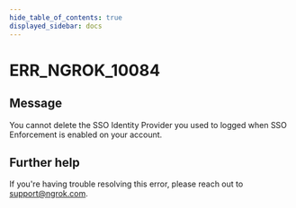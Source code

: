 ```yaml
---
hide_table_of_contents: true
displayed_sidebar: docs
---
```



# ERR_NGROK_10084

## Message

You cannot delete the SSO Identity Provider you used to logged when SSO Enforcement is enabled on your account.

<ErrorDetails error="err_ngrok_10084" />

## Further help

If you're having trouble resolving this error, please reach out to [support@ngrok.com](mailto:support@ngrok.com?subject=Help%20with%20ERR_NGROK_10084).
